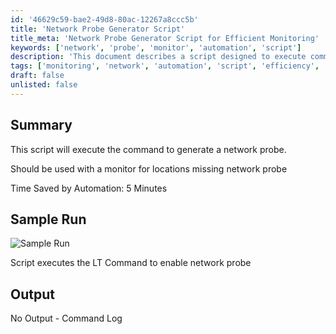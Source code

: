 ```yaml
---
id: '46629c59-bae2-49d8-80ac-12267a8ccc5b'
title: 'Network Probe Generator Script'
title_meta: 'Network Probe Generator Script for Efficient Monitoring'
keywords: ['network', 'probe', 'monitor', 'automation', 'script']
description: 'This document describes a script designed to execute commands for generating a network probe, particularly useful for monitoring locations that lack a network probe. The script improves efficiency by saving time during the setup process.'
tags: ['monitoring', 'network', 'automation', 'script', 'efficiency', 'setup']
draft: false
unlisted: false
---
```

## Summary

This script will execute the command to generate a network probe.

Should be used with a monitor for locations missing network probe

Time Saved by Automation: 5 Minutes

## Sample Run

![Sample Run](../../../static/img/Network-Probe---Enable/image_1.png)

Script executes the LT Command to enable network probe

## Output

No Output - Command Log












